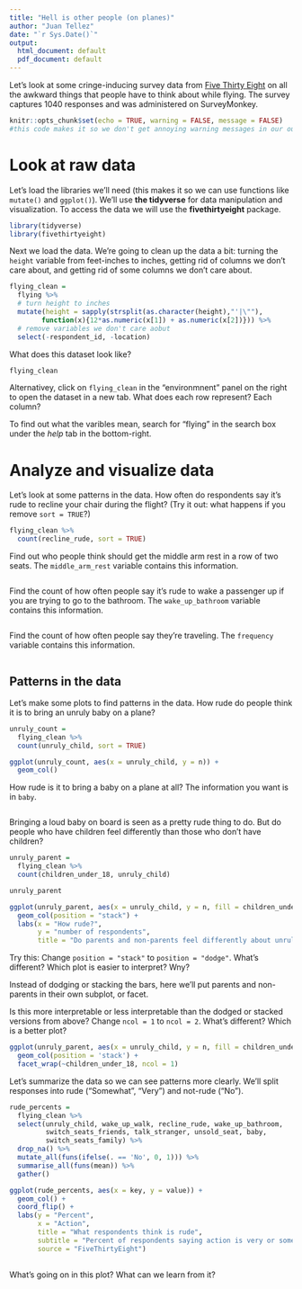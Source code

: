 ```yaml
---
title: "Hell is other people (on planes)"
author: "Juan Tellez"
date: "`r Sys.Date()`"
output:
  html_document: default
  pdf_document: default
---
```



Let's look at some cringe-inducing survey data from [Five Thirty Eight](https://fivethirtyeight.com/features/airplane-etiquette-recline-seat/) on all the awkward things that people have to think about while flying. The survey captures 1040 responses and was administered on SurveyMonkey. 




```r
knitr::opts_chunk$set(echo = TRUE, warning = FALSE, message = FALSE) 
#this code makes it so we don't get annoying warning messages in our output
```


# Look at raw data

Let's load the libraries we'll need (this makes it so we can use functions like `mutate()` and `ggplot()`). We'll use **the tidyverse** for data manipulation and visualization. To access the data we will use the **fivethirtyeight** package. 


```r
library(tidyverse)
library(fivethirtyeight)
```


Next we load the data. We're going to clean up the data a bit: turning the `height` variable from feet-inches to inches, getting rid of columns we don't care about, and getting rid of some columns we don't care about. 


```r
flying_clean = 
  flying %>% 
  # turn height to inches
  mutate(height = sapply(strsplit(as.character(height),"'|\""),
        function(x){12*as.numeric(x[1]) + as.numeric(x[2])})) %>% 
  # remove variables we don't care aobut
  select(-respondent_id, -location)
```



What does this dataset look like?

```r
flying_clean
```


Alternativey, click on `flying_clean` in the "environmnent" panel on the right to open the dataset in a new tab. What does each row represent? Each column?

To find out what the varibles mean, search for "flying" in the search box under the *help* tab in the bottom-right. 



# Analyze and visualize data


Let's look at some patterns in the data. How often do respondents say it's rude to recline your chair during the flight? (Try it out: what happens if you remove `sort = TRUE`?)


```r
flying_clean %>% 
  count(recline_rude, sort = TRUE)
```


Find out who people think should get the middle arm rest in a row of two seats. The `middle_arm_rest` variable contains this information. 


```r

```


Find the count of how often people say it's rude to wake a passenger up if you are trying to go to the bathroom. The `wake_up_bathroom` variable contains this information. 


```r

```


Find the count of how often people say they're traveling. The `frequency` variable contains this information. 


```r

```


## Patterns in the data


Let's make some plots to find patterns in the data. How rude do people think it is to bring an unruly baby on a plane? 

```r
unruly_count = 
  flying_clean %>% 
  count(unruly_child, sort = TRUE)

ggplot(unruly_count, aes(x = unruly_child, y = n)) + 
  geom_col()
```


How rude is it to bring a baby on a plane at all? The information you want is in `baby`. 


```r

```


Bringing a loud baby on board is seen as a pretty rude thing to do. But do people who have children feel differently than those who don't have children? 



```r
unruly_parent = 
  flying_clean %>% 
  count(children_under_18, unruly_child)

unruly_parent

ggplot(unruly_parent, aes(x = unruly_child, y = n, fill = children_under_18)) + 
  geom_col(position = "stack") +
  labs(x = "How rude?", 
       y = "number of respondents", 
       title = "Do parents and non-parents feel differently about unruly babies?")
```


Try this: Change `position = "stack"` to `position = "dodge"`. What's different? Which plot is easier to interpret? Wny?


Instead of dodging or stacking the bars, here we'll put parents and non-parents in their own subplot, or facet. 

Is this more interpretable or less interpretable than the dodged or stacked versions from above? Change `ncol = 1` to `ncol = 2`. What's different? Which is a better plot?


```r
ggplot(unruly_parent, aes(x = unruly_child, y = n, fill = children_under_18)) + 
  geom_col(position = 'stack') + 
  facet_wrap(~children_under_18, ncol = 1)
```



Let's summarize the data so we can see patterns more clearly. We'll split responses into rude ("Somewhat", "Very") and not-rude ("No"). 


```r
rude_percents = 
  flying_clean %>% 
  select(unruly_child, wake_up_walk, recline_rude, wake_up_bathroom, 
         switch_seats_friends, talk_stranger, unsold_seat, baby, 
         switch_seats_family) %>% 
  drop_na() %>% 
  mutate_all(funs(ifelse(. == 'No', 0, 1))) %>% 
  summarise_all(funs(mean)) %>% 
  gather()

ggplot(rude_percents, aes(x = key, y = value)) + 
  geom_col() + 
  coord_flip() + 
  labs(y = "Percent",
       x = "Action", 
       title = "What respondents think is rude",
       subtitle = "Percent of respondents saying action is very or somewhat rude", 
       source = "FiveThirtyEight") 
  
```


What's going on in this plot? What can we learn from it?